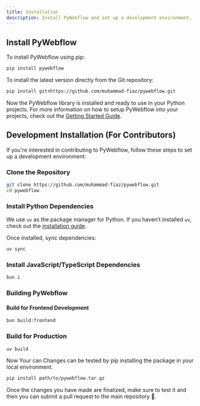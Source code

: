 ```yaml
---
title: Installation
description: Install PyWebflow and set up a development environment.
---
```



<Steps>

## Install PyWebflow

To install PyWebflow using pip:

```bash
pip install pywebflow
```

To install the latest version directly from the Git repository:

```bash
pip install git+https://github.com/muhammad-fiaz/pywebflow.git
```

Now the PyWebflow library is installed and ready to use in your Python projects. For more information on how to setup PyWebflow into your projects, check out the [Getting Started Guide](https://docs.muhammadfiaz.com/projects/pywebflow/usage/getting_started).

## Development Installation (For Contributors)

If you're interested in contributing to PyWebflow, follow these steps to set up a development environment:

### Clone the Repository

```bash
git clone https://github.com/muhammad-fiaz/pywebflow.git
cd pywebflow
```

### Install Python Dependencies

We use `uv` as the package manager for Python. If you haven’t installed `uv`, check out the [installation guide](https://docs.astral.sh/uv/getting-started/installation/).

Once installed, sync dependencies:

```bash
uv sync
```

### Install JavaScript/TypeScript Dependencies

```bash
bun i
```

### Building PyWebflow

#### Build for Frontend Development

```bash
bun build:frontend
```

### Build for Production

```bash
uv build
```

Now Your can Changes can be tested by pip installing the package in your local environment.

```bash
pip install path/to/pywebflow.tar.gz
```

Once the changes you have made are finalized, make sure to test it and then you can submit a pull request to the main repository 🎉.

</Steps>
